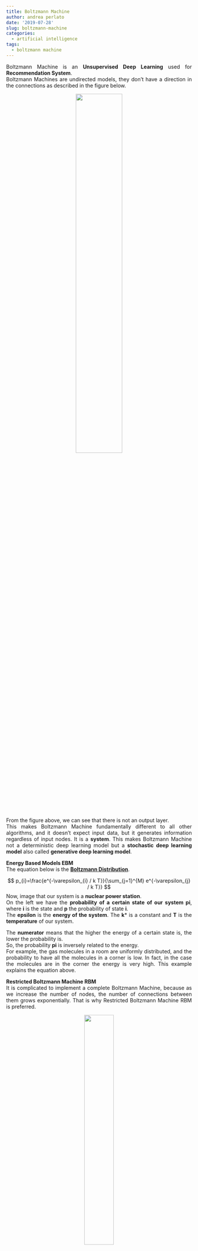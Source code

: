 ```yaml
---
title: Boltzmann Machine
author: andrea perlato
date: '2019-07-28'
slug: boltzmann-machine
categories:
  - artificial intelligence
tags:
  - boltzmann machine
---
```


<style>
body {
text-align: justify}
</style>

Boltzmann Machine is an **Unsupervised Deep Learning** used for **Recommendation System**. </br>
Boltzmann Machines are undirected models, they don’t have a direction in the connections as described in the figure below.

<center>
![](/img/boltzmannmachine.png){width=50%}
</center>

From the figure above, we can see that there is not an output layer. </br> 
This makes Boltzmann Machine fundamentally different to all other algorithms, and it doesn’t expect input data, but it generates information regardless of input nodes. It is a **system**.
This makes Boltzmann Machine not a deterministic deep learning model but a **stochastic deep learning model** also called **generative deep learning model**.

**Energy Based Models EBM** </br> 
The equation below is the [**Boltzmann Distribution**](https://en.wikipedia.org/wiki/Boltzmann_distribution).


$$
p_{i}=\frac{e^{-\varepsilon_{i} / k T}}{\sum_{j=1}^{M} e^{-\varepsilon_{j} / k T}}
$$
Now, image that our system is a **nuclear power station**. </br>
On the left we have the **probability of a certain state of our system pi**, where **i** is the state and **p** the probability of state **i**. </br>
The **epsilon** is the **energy of the system**. The **k*** is a constant and **T** is the **temperature** of our system. </br>

The **numerator** means that the higher the energy of a certain state is, the lower the probability is. </br> 
So, the probability **pi** is inversely related to the energy. </br> 
For example, the gas molecules in a room are uniformly distributed, and the probability to have all the molecules in a corner is low. In fact, in the case the molecules are in the corner the energy is very high. This example explains the equation above.


**Restricted Boltzmann Machine RBM** </br> 
It is complicated to implement a complete Boltzmann Machine, because as we increase the number of nodes, the number of connections between them grows exponentially. That is why Restricted Boltzmann Machine RBM is preferred.

<center>
![](/img/rbmmovie.png){width=40%}
</center>

The restriction is that hidden nodes cannot be connected to each other, and visible nodes cannot connect to each other. Other than that, everything is the same. In the example above, we are considering to build a recommender system for movies. RBM is able to auto generate the states of the system, and it is able to identify what kind of features are important to use as recommender. </br> 
All people have preferences, so, the data we have to deal with are related to the preferences of each person.
Now, from the preferences of the movies, we can establish the related features that all movies have in common (e.g. Actor X, Award Y, Direct Z), that make people to like them. This session is called **Training Machine on Features**. </br>   

<center>
![](/img/rbmexemple.png){width=40%}

</center>

As we can see from the figure above, the hidden nodes are colored in green if the feature is **1=like the movie** and in red if the feature is **0=don't like the movie** or **empty=movie not seen**.
Now, RBM tries to reconstruct the empy nodes.


**Contrastive Divergence** </br> 
This is the algorithm that allows RBM to learn. It is related to how RBM adjust its weights.
In others ANN, we had **gradient descent process** which allowed us to **backpropagate the error** through the network, and therefore adjust the weight accordingly. In RBM we don’t have directed network but an **undirected** network. </br> 
Now, RBM tries to **reconstruct** the visible nodes, even the empty nodes. In our example, it reconstruct the movie **Fight Club** and **The Departed**, based on what it learned from the training we made before.

<center>
![](/img/constractivedivergence.png){width=40%}
</center>

From the figure above, we can see in blue our input nodes, and using a**randomly selected weight** RBM is able to recognize a hidden node (colored in red in the figure above). After that, the hidden node is able to **reconstruct** the visible empty node (e.g. the move not seen The Fight Club).
This process is called [**Gibbs Sampling**](https://en.wikipedia.org/wiki/Gibbs_sampling). 

Looking at the formula in the figure below, it is a gradient of the log probability of a certain state of our system, based on the weights. The formula says how changing the weights will change the log probability. </br>
The visible layer is **vi** and hidden layer is **hi**. </br>

<center>
![](/img/rbmenergycurve.png){width=60%}
</center>

About the **Energy Curve** depicted on the figure above, we can say that weights dictate the shape of the energy curve. </br>
The **green circle** on the curve is the **initial randomly selected weight**. </br>
The **red circle**, is generated based on the training, and we try to end up to the lowest energy state possible. </br>
Once we arrive to the very lower possible energy, if we subtract the value that we found with the initial randomly selected value, it says to us how adjusting our weights will affect the log probability.

The process till now described is very long, but there is a **shortcut**: even if we take just the **first two steps** of the Contrastive Divergence, it is sufficient to understand how to adjust our curve to arrive at the end up (i.e. the lowest energy point).
The important thing to keep in mind is the fact that the shape of the Energy Curve is governed by the weights in the system. The Energy Curve reflects the weights and using the **subtraction** in the formula, we can reach the minimum of the curve very fast. We don’t need to go to the very end of our sampling process.

In its essence, we the Contrastive Divergence tries to adjust the Energy Curve by modifying the weights, in order to facilitate a system in the best way possible. We do that using the formula depicted in the figure above.
There is a famous article about this called: [**A fast learning algorithm for deep belief nets**](https://www.cs.toronto.edu/~hinton/absps/fastnc.pdf).
































 



















